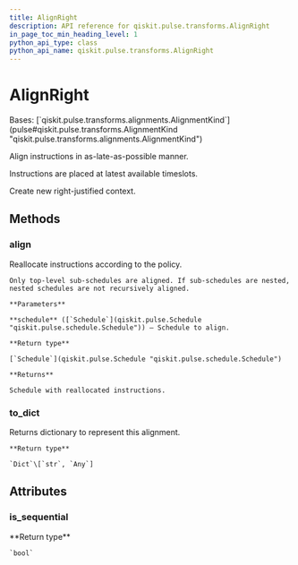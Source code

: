 ```yaml
---
title: AlignRight
description: API reference for qiskit.pulse.transforms.AlignRight
in_page_toc_min_heading_level: 1
python_api_type: class
python_api_name: qiskit.pulse.transforms.AlignRight
---
```


# AlignRight

<Class id="qiskit.pulse.transforms.AlignRight" github="https://github.com/qiskit/qiskit/tree/stable/0.21/qiskit/pulse/transforms/alignments.py" signature="AlignRight">
  Bases: [`qiskit.pulse.transforms.alignments.AlignmentKind`](pulse#qiskit.pulse.transforms.AlignmentKind "qiskit.pulse.transforms.alignments.AlignmentKind")

  Align instructions in as-late-as-possible manner.

  Instructions are placed at latest available timeslots.

  Create new right-justified context.

  ## Methods

  ### align

  <Function id="qiskit.pulse.transforms.AlignRight.align" name="align" signature="AlignRight.align(schedule)">
    Reallocate instructions according to the policy.

    Only top-level sub-schedules are aligned. If sub-schedules are nested, nested schedules are not recursively aligned.

    **Parameters**

    **schedule** ([`Schedule`](qiskit.pulse.Schedule "qiskit.pulse.schedule.Schedule")) – Schedule to align.

    **Return type**

    [`Schedule`](qiskit.pulse.Schedule "qiskit.pulse.schedule.Schedule")

    **Returns**

    Schedule with reallocated instructions.
  </Function>

  ### to\_dict

  <Function id="qiskit.pulse.transforms.AlignRight.to_dict" name="to_dict" signature="AlignRight.to_dict()">
    Returns dictionary to represent this alignment.

    **Return type**

    `Dict`\[`str`, `Any`]
  </Function>

  ## Attributes

  ### is\_sequential

  <Attribute id="qiskit.pulse.transforms.AlignRight.is_sequential" name="is_sequential">
    **Return type**

    `bool`
  </Attribute>
</Class>

